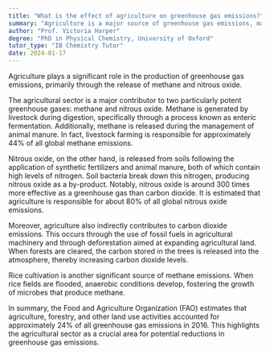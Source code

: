 ```yaml
---
title: "What is the effect of agriculture on greenhouse gas emissions?"
summary: "Agriculture is a major source of greenhouse gas emissions, mainly due to the production of methane and nitrous oxide."
author: "Prof. Victoria Harper"
degree: "PhD in Physical Chemistry, University of Oxford"
tutor_type: "IB Chemistry Tutor"
date: 2024-01-17
---
```


Agriculture plays a significant role in the production of greenhouse gas emissions, primarily through the release of methane and nitrous oxide.

The agricultural sector is a major contributor to two particularly potent greenhouse gases: methane and nitrous oxide. Methane is generated by livestock during digestion, specifically through a process known as enteric fermentation. Additionally, methane is released during the management of animal manure. In fact, livestock farming is responsible for approximately $44\%$ of all global methane emissions.

Nitrous oxide, on the other hand, is released from soils following the application of synthetic fertilizers and animal manure, both of which contain high levels of nitrogen. Soil bacteria break down this nitrogen, producing nitrous oxide as a by-product. Notably, nitrous oxide is around $300$ times more effective as a greenhouse gas than carbon dioxide. It is estimated that agriculture is responsible for about $80\%$ of all global nitrous oxide emissions.

Moreover, agriculture also indirectly contributes to carbon dioxide emissions. This occurs through the use of fossil fuels in agricultural machinery and through deforestation aimed at expanding agricultural land. When forests are cleared, the carbon stored in the trees is released into the atmosphere, thereby increasing carbon dioxide levels.

Rice cultivation is another significant source of methane emissions. When rice fields are flooded, anaerobic conditions develop, fostering the growth of microbes that produce methane.

In summary, the Food and Agriculture Organization (FAO) estimates that agriculture, forestry, and other land use activities accounted for approximately $24\%$ of all greenhouse gas emissions in $2016$. This highlights the agricultural sector as a crucial area for potential reductions in greenhouse gas emissions.
    